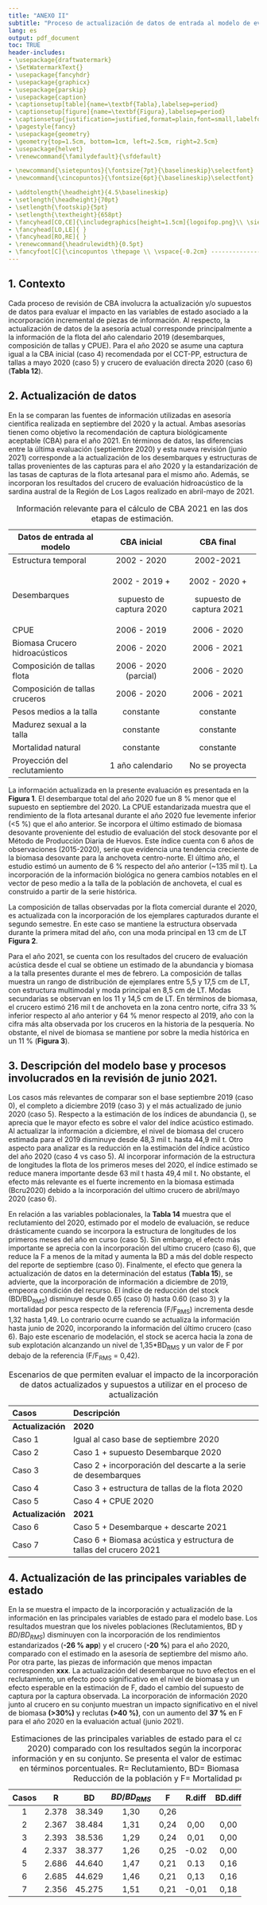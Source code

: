 ```yaml
---
title: "ANEXO II"
subtitle: "Proceso de actualización de datos de entrada al modelo de evaluación de stock"
lang: es
output: pdf_document
toc: TRUE
header-includes:
- \usepackage{draftwatermark}
- \SetWatermarkText{}
- \usepackage{fancyhdr}
- \usepackage{graphicx}
- \usepackage{parskip}
- \usepackage{caption}
- \captionsetup[table]{name=\textbf{Tabla},labelsep=period}
- \captionsetup[figure]{name=\textbf{Figura},labelsep=period}
- \captionsetup{justification=justified,format=plain,font=small,labelfont=bf,margin=30pt}
- \pagestyle{fancy}
- \usepackage{geometry}
- \geometry{top=1.5cm, bottom=1cm, left=2.5cm, right=2.5cm}
- \usepackage{helvet}
- \renewcommand{\familydefault}{\sfdefault}

- \newcommand{\sietepuntos}{\fontsize{7pt}{\baselineskip}\selectfont}
- \newcommand{\cincopuntos}{\fontsize{6pt}{\baselineskip}\selectfont}

- \addtolength{\headheight}{4.5\baselineskip}
- \setlength{\headheight}{70pt}
- \setlength{\footskip}{5pt}
- \setlength{\textheight}{658pt}
- \fancyhead[CO,CE]{\includegraphics[height=1.5cm]{logoifop.png}\\ \sietepuntos INSTITUTO DE FOMENTO PESQUERO / DIVISION INVESTIGACION PESQUERA}
- \fancyhead[LO,LE]{ }
- \fancyhead[RO,RE]{ }
- \renewcommand{\headrulewidth}{0.5pt}
- \fancyfoot[C]{\cincopuntos \thepage \\ \vspace{-0.2cm} ------------------------------------------------------------------------------------------------------------------------------------------------------------------------------------------------------------------------------------------ \\ \vspace{-0.2cm} \cincopuntos CONVENIO DE DESEMPEÑO 2020 IFOP/SUBSECRETARÍA DE ECONOMíA Y EMT \\ \vspace{-0.1cm} INFORME FINAL. SARDINA AUSTRAL, REGIÓN DE LOS LAGOS, 2021. \textbf{ANEXO II}}
---
```


\pagebreak

## 1. Contexto

\quad

Cada proceso de revisión de CBA involucra la actualización y/o supuestos de datos para evaluar el impacto en las variables de estado asociado a la incorporación incremental de piezas de información. Al respecto, la actualización de datos de la asesoría actual corresponde principalmente a la información de la flota del año calendario 2019 (desembarques, composición de tallas y CPUE). Para el año 2020 se asume una captura igual a la CBA inicial (caso 4) recomendada por el CCT-PP, estructura de tallas a mayo 2020 (caso 5) y crucero de evaluación directa 2020 (caso 6) (**Tabla 12**).
\vspace{0.4cm}

## 2. Actualización de datos

\quad

En la \textbf{Tabla \ref{Tab1}} se comparan las fuentes de información utilizadas en asesoría científica realizada en septiembre del 2020 y la actual. Ambas asesorías tienen como objetivo la recomendación de captura biológicamente aceptable (CBA) para el año 2021. En términos de datos, las diferencias entre la última evaluación (septiembre 2020) y esta nueva revisión (junio 2021) corresponde a la actualización de los desembarques y estructuras de tallas provenientes de las capturas para el año 2020 y la estandarización de las tasas de capturas de la flota artesanal para el mismo año. Además, se incorporan los resultados del crucero de evaluación hidroacústico de la sardina austral de la Región de Los Lagos realizado en abril-mayo de 2021.

\vspace{0.4cm}

\small

+--------------------------------+--------------------------+--------------------------+
| Datos de entrada al modelo     | CBA inicial              | CBA final                |
+================================+:========================:+:========================:+
| Estructura temporal            | 2002 - 2020              | 2002-2021                |
+--------------------------------+--------------------------+--------------------------+
| Desembarques                   | 2002 - 2019 +            | 2002 - 2020 +            |
|                                |                          |                          |
|                                | supuesto de captura 2020 | supuesto de captura 2021 |
+--------------------------------+--------------------------+--------------------------+
| CPUE                           | 2006 - 2019              | 2006 - 2020              |
+--------------------------------+--------------------------+--------------------------+
| Biomasa Crucero hidroacústicos | 2006 - 2020              | 2006 - 2021              |
+--------------------------------+--------------------------+--------------------------+
| Composición de tallas flota    | 2006 - 2020 (parcial)    | 2006 - 2020              |
+--------------------------------+--------------------------+--------------------------+
| Composición de tallas cruceros | 2006 - 2020              | 2006 - 2021              |
+--------------------------------+--------------------------+--------------------------+
| Pesos medios a la talla        | constante                | constante                |
+--------------------------------+--------------------------+--------------------------+
| Madurez sexual a la talla      | constante                | constante                |
+--------------------------------+--------------------------+--------------------------+
| Mortalidad natural             | constante                | constante                |
+--------------------------------+--------------------------+--------------------------+
| Proyección del reclutamiento   | 1 año calendario         | No se proyecta           |
+--------------------------------+--------------------------+--------------------------+

: \label{Tab1} Información relevante para el cálculo de CBA 2021 en las dos etapas de estimación.

\vspace{0.4cm}

\normalsize

La información actualizada en la presente evaluación es presentada en la **Figura 1**. El desembarque total del año 2020 fue un 8 % menor que el supuesto en septiembre del 2020. La CPUE estandarizada muestra que el rendimiento de la flota artesanal durante el año 2020 fue levemente inferior (\<5 %) que el año anterior. Se incorpora el último estimado de biomasa desovante proveniente del estudio de evaluación del stock desovante por el Método de Producción Diaria de Huevos. Este índice cuenta con 6 años de observaciones (2015-2020), serie que evidencia una tendencia creciente de la biomasa desovante para la anchoveta centro-norte. El último año, el estudio estimó un aumento de 6 % respecto del año anterior (\~135 mil t). La incorporación de la información biológica no genera cambios notables en el vector de peso medio a la talla de la población de anchoveta, el cual es construido a partir de la serie histórica.

La composición de tallas observadas por la flota comercial durante el 2020, es actualizada con la incorporación de los ejemplares capturados durante el segundo semestre. En este caso se mantiene la estructura observada durante la primera mitad del año, con una moda principal en 13 cm de LT **Figura 2**.

Para el año 2021, se cuenta con los resultados del crucero de evaluación acústica desde el cual se obtiene un estimado de la abundancia y biomasa a la talla presentes durante el mes de febrero. La composición de tallas muestra un rango de distribución de ejemplares entre 5,5 y 17,5 cm de LT, con estructura multimodal y moda principal en 8,5 cm de LT. Modas secundarias se observan en los 11 y 14,5 cm de LT. En términos de biomasa, el crucero estimó 216 mil t de anchoveta en la zona centro norte, cifra 33 % inferior respecto al año anterior y 64 % menor respecto al 2019, año con la cifra más alta observada por los cruceros en la historia de la pesquería. No obstante, el nivel de biomasa se mantiene por sobre la media histórica en un 11 % (**Figura 3**).

\vspace{0.4cm}


```{=tex}
\begin{figure}
\centering
\includegraphics[width=1\textwidth]{Figuras/Fig1_anexoII-1.pdf}
\caption{Comparación entre los datos utilizados en la evaluación anterior y la actual para el stock de la sardina austral de la Región de Los Lagos. Se actualiza información para el año 2020.}
\label{Fig1}
\end{figure}
```
\pagebreak

```{=tex}
\begin{figure}[h!]
\centering
\includegraphics[width=0.8\textwidth]{Figuras/Fig2_anexoII-1.pdf}
\caption{Composición de tallas provenientes de las capturas de sardina austral de la Región de Los Lagos, año 2020. Se compara la información utilizada en la evaluación anterior y actual.}
\label{Fig2}
\end{figure}
```
\vspace{0.5cm}

```{=tex}
\begin{figure}[h!]
\centering
\includegraphics[width=0.8\textwidth]{Figuras/Fig3_anexoII-1.pdf}
\caption{Proporción de las tallas observadas por el crucero acústico 2021, incorporada en la actual evaluación del stock de la sardina austra de la Región de Los Lagos.}
\label{Fig3}
\end{figure}
```
\pagebreak

## 3. Descripción del modelo base y procesos involucrados en la revisión de junio 2021.

\quad

Los casos más relevantes de comparar son el base septiembre 2019 (caso 0), el completo a diciembre 2019 (caso 3) y el más actualizado de junio 2020 (caso 5). Respecto a la estimación de los índices de abundancia (\textbf{Tabla \ref{Tab2}}), se aprecia que le mayor efecto es sobre el valor del índice acústico estimado. Al actualizar la información a diciembre, el nivel de biomasa del crucero estimada para el 2019 disminuye desde 48,3 mil t. hasta 44,9 mil t. Otro aspecto para analizar es la reducción en la estimación del índice acústico del año 2020 (caso 4 vs caso 5). Al incorporar información de la estructura de longitudes la flota de los primeros meses del 2020, el índice estimado se reduce manera importante desde 63 mil t hasta 49,4 mil t. No obstante, el efecto más relevante es el fuerte incremento en la biomasa estimada (Bcru2020) debido a la incorporación del ultimo crucero de abril/mayo 2020 (caso 6).

En relación a las variables poblacionales, la **Tabla 14** muestra que el reclutamiento del 2020, estimado por el modelo de evaluación, se reduce drásticamente cuando se incorpora la estructura de longitudes de los primeros meses del año en curso (caso 5). Sin embargo, el efecto más importante se aprecia con la incorporación del ultimo crucero (caso 6), que reduce la F a menos de la mitad y aumenta la BD a más del doble respecto del reporte de septiembre (caso 0). Finalmente, el efecto que genera la actualización de datos en la determinación del estatus (**Tabla 15**), se advierte, que la incorporación de información a diciembre de 2019, empeora condición del recurso. El índice de reducción del stock (BD/BD~RMS~) disminuye desde 0.65 (caso 0) hasta 0.60 (caso 3) y la mortalidad por pesca respecto de la referencia (F/F~RMS~) incrementa desde 1,32 hasta 1,49. Lo contrario ocurre cuando se actualiza la información hasta junio de 2020, incorporando la información del último crucero (caso 6). Bajo este escenario de modelación, el stock se acerca hacia la zona de sub explotación alcanzando un nivel de 1,35\*BD~RMS~ y un valor de F por debajo de la referencia (F/F~RMS~ = 0,42).

\vspace{0.4cm}

\small

+-------------------+-------------------------------------------------------------------+
| Casos             | Descripción                                                       |
+:==================+:==================================================================+
| **Actualización** | **2020**                                                          |
+-------------------+-------------------------------------------------------------------+
| Caso 1            | Igual al caso base de septiembre 2020                             |
+-------------------+-------------------------------------------------------------------+
| Caso 2            | Caso 1 + supuesto Desembarque 2020                                |
+-------------------+-------------------------------------------------------------------+
| Caso 3            | Caso 2 + incorporación del descarte a la serie de desembarques    |
+-------------------+-------------------------------------------------------------------+
| Caso 4            | Caso 3 + estructura de tallas de la flota 2020                    |
+-------------------+-------------------------------------------------------------------+
| Caso 5            | Caso 4 + CPUE 2020                                                |
+-------------------+-------------------------------------------------------------------+
| **Actualización** | **2021**                                                          |
+-------------------+-------------------------------------------------------------------+
| Caso 6            | Caso 5 + Desembarque + descarte 2021                              |
+-------------------+-------------------------------------------------------------------+
| Caso 7            | Caso 6 + Biomasa acústica y estructura de tallas del crucero 2021 |
+-------------------+-------------------------------------------------------------------+

: \label{Tab2} Escenarios de que permiten evaluar el impacto de la incorporación de datos actualizados y supuestos a utilizar en el proceso de actualización

\pagebreak

\normalsize

## 4. Actualización de las principales variables de estado

En la \textbf{Tabla \ref{Tab3}} se muestra el impacto de la incorporación y actualización de la información en las principales variables de estado para el modelo base. Los resultados muestran que los niveles poblaciones (Reclutamientos, BD y $BD/BD_{RMS}$) disminuyen con la incorporación de los rendimientos estandarizados (**-26 % app**) y el crucero  (**-20 %**) para el año 2020, comparado con el estimado en la asesoría de septiembre del mismo año. Por otra parte, las piezas de información que menos impactan corresponden **xxx**. La actualización del desembarque no tuvo efectos en el reclutamiento, un efecto poco significativo en el nivel de biomasa y un efecto esperable en la estimación de F, dado el cambio del supuesto de captura por la captura observada. La incorporación de información 2020 junto al crucero en su conjunto muestran un impacto significativo en el nivel de biomasa **(>30%)** y reclutas **(>40 %)**, con un aumento del **37 %** en F para el año 2020 en la evaluación actual (junio 2021).

\small
+-------+-------+--------+---------------+------+--------+---------+--------------------+--------+
| Casos | R     | BD     | $BD/BD_{RMS}$ | F    | R.diff | BD.diff | $BD/BD_{RMS}$.diff | F.diff |
+:=====:+:=====:+:======:+:=============:+:====:+:======:+:=======:+:==================:+:======:+
| 1     | 2.378 | 38.349 | 1,30          | 0,26 |        |         |                    |        |
+-------+-------+--------+---------------+------+--------+---------+--------------------+--------+
| 2     | 2.367 | 38.484 | 1,31          | 0,24 | 0,00   | 0,00    | 0,01               | -0,08  |
+-------+-------+--------+---------------+------+--------+---------+--------------------+--------+
| 3     | 2.393 | 38.536 | 1,29          | 0,24 | 0,01   | 0,00    | 0,00               | -0,06  |
+-------+-------+--------+---------------+------+--------+---------+--------------------+--------+
| 4     | 2.337 | 38.377 | 1,26          | 0,25 | -0.02  | 0,00    | -0,03              | -0,04  |
+-------+-------+--------+---------------+------+--------+---------+--------------------+--------+
| 5     | 2.686 | 44.640 | 1,47          | 0,21 | 0.13   | 0,16    | 0,13               | -0,18  |
+-------+-------+--------+---------------+------+--------+---------+--------------------+--------+
| 6     | 2.685 | 44.629 | 1,46          | 0,21 | 0,13   | 0,16    | 0,12               | -0,18  |
+-------+-------+--------+---------------+------+--------+---------+--------------------+--------+
| 7     | 2.356 | 45.275 | 1,51          | 0,21 | -0,01  | 0,18    | 0,16               | -0,18  |
+-------+-------+--------+---------------+------+--------+---------+--------------------+--------+

: \label{Tab3} Estimaciones de las principales variables de estado para el caso base (evaluación sept 2020) comparado con los resultados según la incorporación de cada pieza de información y en su conjunto. Se presenta el valor de estimación central y la diferencia en términos porcentuales. R= Reclutamiento, BD= Biomasa desovante, BD/BDrms= Reducción de la población y F= Mortalidad por pesca.

\vspace{0.4cm}

\normalsize

```{=tex}
\begin{figure}[h!]
\centering
\includegraphics[width=0.8\textwidth]{Figuras/Fig4_anexoII-1.pdf}
\caption{Diferencia relativa}
\label{Fig4}
\end{figure}
```

